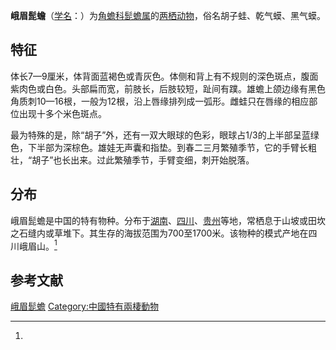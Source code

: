 {{Speciesbox
| name = 峨眉髭蟾
| status = 
| status_system = 
| image = Hudson Fu PLoS ONE 2013 Leptobrachium boringii B.jpg
| genus = Vibrissaphora
| species = boringii
| authority = (Liu, 1945)<ref name='id4886'>{{cite web| url =http://www.bioinfo.cn/db05/BjdwSpecies.php?action=view&id=4886| title =峨眉髭蟾| work =《中国动物物种编目数据库》| publisher =中国科学院微生物研究所| author =中国科学院动物研究所| accessdate =2009-04-11| deadurl =yes| archiveurl =https://web.archive.org/web/20140120204818/http://www.bioinfo.cn/db05/BjdwSpecies.php?action=view&id=4886| archivedate =2014-01-20}}</ref>
}}

'''峨眉髭蟾'''（[[学名|学名]]：{{lang|la|''Vibrissaphora boringii''}}）为[[角蟾科|角蟾科]][[髭蟾属|髭蟾属]]的[[两栖动物|两栖动物]]，俗名胡子蛙、乾气蟆、黑气蟆。

== 特征 ==
体长7—9厘米，体背面蓝褐色或青灰色。体侧和背上有不规则的深色斑点，腹面紫肉色或白色。头部扁而宽，前肢长，后肢较短，趾间有蹼。雄蟾上颌边缘有黑色角质刺10—16根，一般为12根，沿上唇缘排列成一弧形。雌蛙只在唇缘的相应部位出现十多个米色斑点。

最为特殊的是，除“胡子”外，还有一双大眼球的色彩，眼球占1/3的上半部呈蓝绿色，下半部为深棕色。雄娃无声囊和指垫。到春二三月繁殖季节，它的手臂长粗壮，“胡子”也长出来。过此繁殖季节，手臂变细，刺开始脱落。

== 分布 ==
峨眉髭蟾是中国的特有物种。分布于[[湖南|湖南]]、[[四川|四川]]、[[贵州|贵州]]等地，常栖息于山坡或田坎之石缝内或草堆下。其生存的海拔范围为700至1700米。该物种的模式产地在四川峨眉山。<ref name='id4886'/>

== 参考文献 ==
{{reflist}}

{{Wikispecies|Vibrissaphora boringii}}
{{Taxonbar|from=Q28036831}}

[[Category:髭蟾属|峨眉髭蟾]]
[[Category:中國特有兩棲動物|Category:中國特有兩棲動物]]


{{amphibian-stub}}